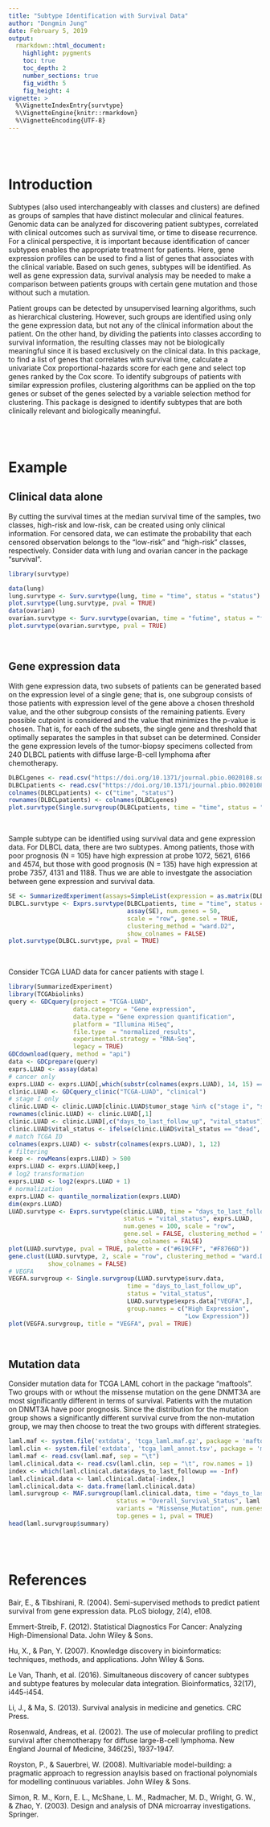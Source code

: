 ```yaml
---
title: "Subtype Identification with Survival Data"
author: "Dongmin Jung"
date: February 5, 2019
output:
  rmarkdown::html_document:
    highlight: pygments
    toc: true
    toc_depth: 2
    number_sections: true
    fig_width: 5
    fig_height: 4
vignette: >
  %\VignetteIndexEntry{survtype}
  %\VignetteEngine{knitr::rmarkdown}
  %\VignetteEncoding{UTF-8}
---
```





<br><br>

# Introduction

Subtypes (also used interchangeably with classes and clusters) are defined as groups of samples that have distinct molecular and clinical features. Genomic data can be analyzed for discovering patient subtypes, correlated with clinical outcomes such as survival time, or time to disease recurrence. For a clinical perspective, it is important because identification of cancer subtypes enables the appropriate treatment for patients. Here, gene expression profiles can be used to find a list of genes that associates with the clinical variable. Based on such genes, subtypes will be identified. As well as gene expression data, survival analysis may be needed to make a comparison between patients groups with certain gene mutation and those without such a mutation.

Patient groups can be detected by unsupervised learning algorithms, such as hierarchical clustering. However, such groups are identified using only the gene expression data, but not any of the clinical information about the patient. On the other hand, by dividing the patients into classes according to survival information, the resulting classes may not be biologically meaningful since it is based exclusively on the clinical data. In this package, to find a list of genes that correlates with survival time, calculate a univariate Cox proportional-hazards score for each gene and select top genes ranked by the Cox score. To identify subgroups of patients with similar expression profiles, clustering algorithms can be applied on the top genes or subset of the genes selected by a variable selection method for clustering. This package is designed to identify subtypes that are both clinically relevant and biologically meaningful.










<br><br>

# Example

## Clinical data alone

By cutting the survival times at the median survival time of the samples, two classes, high-risk and low-risk, can be created using only clinical information. For censored data, we can estimate the probability that each censored observation belongs to the "low-risk" and "high-risk" classes, respectively. Consider data with lung and ovarian cancer in the package "survival".

```r
library(survtype)

data(lung)
lung.survtype <- Surv.survtype(lung, time = "time", status = "status")
plot.survtype(lung.survtype, pval = TRUE)
data(ovarian)
ovarian.survtype <- Surv.survtype(ovarian, time = "futime", status = "fustat")
plot.survtype(ovarian.survtype, pval = TRUE)
```


<br>


## Gene expression data

With gene expression data, two subsets of patients can be generated based on the expression level of a single gene; that is, one subgroup consists of those patients with expression level of the gene above a chosen threshold value, and the other subgroup consists of the remaining patients. Every possible cutpoint is considered and the value that minimizes the p-value is chosen. That is, for each of the subsets, the single gene and threshold that optimally separates the samples in that subset can be determined. Consider the gene expression levels of the tumor-biopsy specimens collected from 240 DLBCL patients with diffuse large-B-cell lymphoma after chemotherapy.

```r
DLBCLgenes <- read.csv("https://doi.org/10.1371/journal.pbio.0020108.sd012", header = FALSE)
DLBCLpatients <- read.csv("https://doi.org/10.1371/journal.pbio.0020108.sd013", header = FALSE)
colnames(DLBCLpatients) <- c("time", "status")
rownames(DLBCLpatients) <- colnames(DLBCLgenes)
plot.survtype(Single.survgroup(DLBCLpatients, time = "time", status = "status", DLBCLgenes[1,]), pval = TRUE)
```

<br>

Sample subtype can be identified using survival data and gene expression data. For DLBCL data, there are two subtypes. Among patients, those with poor prognosis (N = 105) have high expression at probe 1072, 5621, 6166 and 4574, but those with good prognosis (N = 135) have high expression at probe 7357, 4131 and 1188. Thus we are able to investgate the association between gene expression and survival data.

```r
SE <- SummarizedExperiment(assays=SimpleList(expression = as.matrix(DLBCLgenes)))
DLBCL.survtype <- Exprs.survtype(DLBCLpatients, time = "time", status = "status",
                                 assay(SE), num.genes = 50,
                                 scale = "row", gene.sel = TRUE,
                                 clustering_method = "ward.D2",
                                 show_colnames = FALSE)
plot.survtype(DLBCL.survtype, pval = TRUE)
```


<br>


Consider TCGA LUAD data for cancer patients with stage I.

```r
library(SummarizedExperiment)
library(TCGAbiolinks)
query <- GDCquery(project = "TCGA-LUAD",
                  data.category = "Gene expression",
                  data.type = "Gene expression quantification",
                  platform = "Illumina HiSeq", 
                  file.type  = "normalized_results",
                  experimental.strategy = "RNA-Seq",
                  legacy = TRUE)
GDCdownload(query, method = "api")
data <- GDCprepare(query)
exprs.LUAD <- assay(data)
# cancer only
exprs.LUAD <- exprs.LUAD[,which(substr(colnames(exprs.LUAD), 14, 15) == "01")]
clinic.LUAD <- GDCquery_clinic("TCGA-LUAD", "clinical")
# stage I only
clinic.LUAD <- clinic.LUAD[clinic.LUAD$tumor_stage %in% c("stage i", "stage ia", "stage ib"),]
rownames(clinic.LUAD) <- clinic.LUAD[,1]
clinic.LUAD <- clinic.LUAD[,c("days_to_last_follow_up", "vital_status")]
clinic.LUAD$vital_status <- ifelse(clinic.LUAD$vital_status == "dead", 1, 0)
# match TCGA ID
colnames(exprs.LUAD) <- substr(colnames(exprs.LUAD), 1, 12)
# filtering
keep <- rowMeans(exprs.LUAD) > 500
exprs.LUAD <- exprs.LUAD[keep,]
# log2 transformation
exprs.LUAD <- log2(exprs.LUAD + 1)
# normalization
exprs.LUAD <- quantile_normalization(exprs.LUAD)
dim(exprs.LUAD)
LUAD.survtype <- Exprs.survtype(clinic.LUAD, time = "days_to_last_follow_up",
                                status = "vital_status", exprs.LUAD,
                                num.genes = 100, scale = "row",
                                gene.sel = FALSE, clustering_method = "ward.D2",
                                show_colnames = FALSE)
plot(LUAD.survtype, pval = TRUE, palette = c("#619CFF", "#F8766D"))
gene.clust(LUAD.survtype, 2, scale = "row", clustering_method = "ward.D2",
           show_colnames = FALSE)
# VEGFA
VEGFA.survgroup <- Single.survgroup(LUAD.survtype$surv.data,
                                 time = "days_to_last_follow_up",
                                 status = "vital_status", 
                                 LUAD.survtype$exprs.data["VEGFA",],
                                 group.names = c("High Expression",
                                                 "Low Expression"))
plot(VEGFA.survgroup, title = "VEGFA", pval = TRUE)
```






<br>

## Mutation data

Consider mutation data for TCGA LAML cohort in the package "maftools". Two groups with or wthout the missense mutation on the gene DNMT3A are most significantly different in terms of survival. Patients with the mutation on DNMT3A have poor prognosis. Since the distribution for the mutation group shows a significantly different survival curve from the non-mutation group, we may then choose to treat the two groups with different strategies.

```r
laml.maf <- system.file('extdata', 'tcga_laml.maf.gz', package = 'maftools')
laml.clin <- system.file('extdata', 'tcga_laml_annot.tsv', package = 'maftools')
laml.maf <- read.csv(laml.maf, sep = "\t")
laml.clinical.data <- read.csv(laml.clin, sep = "\t", row.names = 1)
index <- which(laml.clinical.data$days_to_last_followup == -Inf)
laml.clinical.data <- laml.clinical.data[-index,]
laml.clinical.data <- data.frame(laml.clinical.data)
laml.survgroup <- MAF.survgroup(laml.clinical.data, time = "days_to_last_followup",
                              status = "Overall_Survival_Status", laml.maf,
                              variants = "Missense_Mutation", num.genes = 10,
                              top.genes = 1, pval = TRUE)
head(laml.survgroup$summary)
```








<br><br>

# References

Bair, E., & Tibshirani, R. (2004). Semi-supervised methods to predict patient survival from gene expression data. PLoS biology, 2(4), e108.


Emmert-Streib, F. (2012). Statistical Diagnostics For Cancer: Analyzing High-Dimensional Data. John Wiley & Sons.


Hu, X., & Pan, Y. (2007). Knowledge discovery in bioinformatics: techniques, methods, and applications. John Wiley & Sons.


Le Van, Thanh, et al. (2016). Simultaneous discovery of cancer subtypes and subtype features by molecular data integration. Bioinformatics, 32(17), i445-i454.


Li, J., & Ma, S. (2013). Survival analysis in medicine and genetics. CRC Press.


Rosenwald, Andreas, et al. (2002). The use of molecular profiling to predict survival after chemotherapy for diffuse large-B-cell lymphoma. New England Journal of Medicine, 346(25), 1937-1947.


Royston, P., & Sauerbrei, W. (2008). Multivariable model-building: a pragmatic approach to regression anaylsis based on fractional polynomials for modelling continuous variables. John Wiley & Sons.


Simon, R. M., Korn, E. L., McShane, L. M., Radmacher, M. D., Wright, G. W., & Zhao, Y. (2003). Design and analysis of DNA microarray investigations. Springer.


<br>




